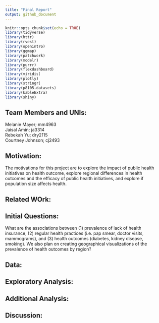 ```yaml
---
title: "Final Report"
output: github_document
---
```


```r
knitr::opts_chunk$set(echo = TRUE)
library(tidyverse)
library(httr)
library(rvest)
library(openintro)
library(ggmap)
library(patchwork)
library(modelr)
library(purrr)
library(flexdashboard)
library(viridis)
library(plotly)
library(stringr)
library(p8105.datasets)
library(kableExtra)
library(shiny)
```

## Team Members and UNIs:

Melanie Mayer; mm4963  
Jaisal Amin; ja3314  
Rebekah Yu; dry2115  
Courtney Johnson; cj2493  
  
## Motivation:  

The motivations for this project are to explore the impact of public health initiatives on health outcome, explore regional differences in health outcomes and the efficacy of public health initiatives, and explore if population size affects health.  

## Related WOrk:  

## Initial Questions:  

What are the associations between (1) prevalence of lack of health insurance, (2) regular health practices (i.e. pap smear, doctor visits, mammograms), and (3) health outcomes (diabetes, kidney disease, smoking). We also plan on  creating geographical visualizations of the prevalence of health outcomes by region?

## Data:  

## Exploratory Analysis:  

## Additional Analysis:  

## Discussion:  